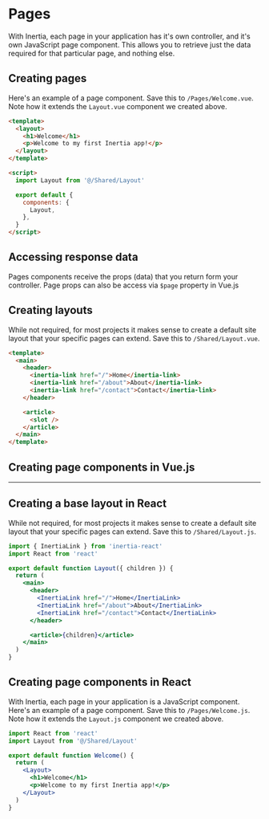 

# Pages

With Inertia, each page in your application has it's own controller, and it's own JavaScript page component. This allows you to retrieve just the data required for that particular page, and nothing else.

## Creating pages

Here's an example of a page component. Save this to `/Pages/Welcome.vue`. Note how it extends the `Layout.vue` component we created above.

```html
<template>
  <layout>
    <h1>Welcome</h1>
    <p>Welcome to my first Inertia app!</p>
  </layout>
</template>

<script>
  import Layout from '@/Shared/Layout'

  export default {
    components: {
      Layout,
    },
  }
</script>
```

## Accessing response data

Pages components receive the props (data) that you return form your controller. Page props can also be access via `$page` property in Vue.js

## Creating layouts

While not required, for most projects it makes sense to create a default site layout that your specific pages can extend. Save this to `/Shared/Layout.vue`.

```html
<template>
  <main>
    <header>
      <inertia-link href="/">Home</inertia-link>
      <inertia-link href="/about">About</inertia-link>
      <inertia-link href="/contact">Contact</inertia-link>
    </header>

    <article>
      <slot />
    </article>
  </main>
</template>
```

## Creating page components in Vue.js

<hr />

## Creating a base layout in React

While not required, for most projects it makes sense to create a default site layout that your specific pages can extend. Save this to `/Shared/Layout.js`.

```jsx
import { InertiaLink } from 'inertia-react'
import React from 'react'

export default function Layout({ children }) {
  return (
    <main>
      <header>
        <InertiaLink href="/">Home</InertiaLink>
        <InertiaLink href="/about">About</InertiaLink>
        <InertiaLink href="/contact">Contact</InertiaLink>
      </header>

      <article>{children}</article>
    </main>
  )
}
```

## Creating page components in React

With Inertia, each page in your application is a JavaScript component. Here's an example of a page component. Save this to `/Pages/Welcome.js`. Note how it extends the `Layout.js` component we created above.

```jsx
import React from 'react'
import Layout from '@/Shared/Layout'

export default function Welcome() {
  return (
    <Layout>
      <h1>Welcome</h1>
      <p>Welcome to my first Inertia app!</p>
    </Layout>
  )
}
```
